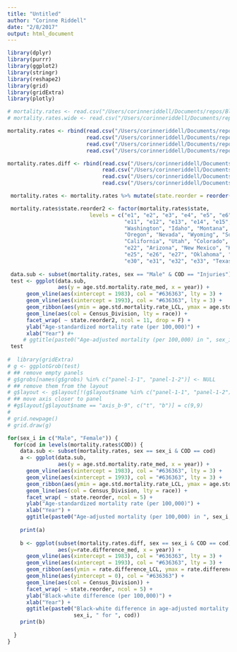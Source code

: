 ```yaml
---
title: "Untitled"
author: "Corinne Riddell"
date: "2/8/2017"
output: html_document
---
```


```r
library(dplyr)
library(purrr)
library(ggplot2)
library(stringr)
library(reshape2)
library(grid)
library(gridExtra)
library(plotly)
```

```r
# mortality.rates <- read.csv("/Users/corinneriddell/Documents/repos/BlackWhiteMortalityGap/Data/mortality_rates.csv")
# mortality.rates.wide <- read.csv("/Users/corinneriddell/Documents/repos/BlackWhiteMortalityGap/Data/mortality_rates_wide.csv")

mortality.rates <- rbind(read.csv("/Users/corinneriddell/Documents/repos/BlackWhiteMortalityGap/Data/mortality_rates_1.csv"),
                         read.csv("/Users/corinneriddell/Documents/repos/BlackWhiteMortalityGap/Data/mortality_rates_2.csv"),
                         read.csv("/Users/corinneriddell/Documents/repos/BlackWhiteMortalityGap/Data/mortality_rates_3.csv"),
                         read.csv("/Users/corinneriddell/Documents/repos/BlackWhiteMortalityGap/Data/mortality_rates_4.csv"))

mortality.rates.diff <- rbind(read.csv("/Users/corinneriddell/Documents/repos/BlackWhiteMortalityGap/Data/mortality_rates_diff_1.csv"),
                              read.csv("/Users/corinneriddell/Documents/repos/BlackWhiteMortalityGap/Data/mortality_rates_diff_2.csv"),
                              read.csv("/Users/corinneriddell/Documents/repos/BlackWhiteMortalityGap/Data/mortality_rates_diff_3.csv"),
                              read.csv("/Users/corinneriddell/Documents/repos/BlackWhiteMortalityGap/Data/mortality_rates_diff_4.csv"))

 mortality.rates <- mortality.rates %>% mutate(state.reorder = reorder(state, as.numeric(Census_Division)))

 mortality.rates$state.reorder2 <- factor(mortality.rates$state, 
                          levels = c("e1", "e2", "e3", "e4", "e5", "e6", "e7", "e8", "e9", "e10", "Maine",
                                     "e11", "e12", "e13", "e14", "e15", "e16", "e17", "e18", "e19", "Vermont", "New Hampshire",
                                     "Washington", "Idaho", "Montana", "North Dakota", "Minnesota", "Illinois", "Wisconsin", "Michigan", "New York", "Massachusettes", "Rhode Island",
                                     "Oregon", "Nevada", "Wyoming", "South Dakota", "Iowa", "Indiana", "Ohio", "Pennsylvania", "New Jersey", "Connecticut", "e20",
                                     "California", "Utah", "Colorado", "Nebraska", "Missouri", "Kentucky", "West Virginia", "Virginia", "Maryland", "Washington DC", "e21",
                                     "e22", "Arizona", "New Mexico", "Kansas", "Arkansas", "Tennessee", "North Carolina", "South Carolina", "Delaware", "e23", "e24",
                                     "e25", "e26", "e27", "Oklahoma", "Louisiana", "Mississippi", "Alabama", "Georgia", "e28", "e29",
                                     "e30", "e31", "e32", "e33", "Texas", "e34", "e35", "e36", "e37", "Florida"))   
    
 data.sub <- subset(mortality.rates, sex == "Male" & COD == "Injuries")
 test <- ggplot(data.sub, 
                aes(y = age.std.mortality.rate_med, x = year)) + 
      geom_vline(aes(xintercept = 1983), col = "#636363", lty = 3) +
      geom_vline(aes(xintercept = 1993), col = "#636363", lty = 3) +
      geom_ribbon(aes(ymin = age.std.mortality.rate_LCL, ymax = age.std.mortality.rate_UCL, group = race, fill = Census_Division), col = NA, alpha = 0.5) +
      geom_line(aes(col = Census_Division, lty = race)) +
      facet_wrap( ~ state.reorder2, ncol = 11, drop = F) +
      ylab("Age-standardized mortality rate (per 100,000)") +
      xlab("Year") #+ 
     # ggtitle(paste0("Age-adjusted mortality (per 100,000) in ", sex_i, " for ", cod))# + theme_minimal()
 test
 
#  library(gridExtra)
# g <- ggplotGrob(test)
# ## remove empty panels
# g$grobs[names(g$grobs) %in% c("panel-1-1", "panel-1-2")] <- NULL
# ## remove them from the layout
# g$layout <- g$layout[!(g$layout$name %in% c("panel-1-1", "panel-1-2")),]
# ## move axis closer to panel
# #g$layout[g$layout$name == "axis_b-9", c("t", "b")] = c(9,9)
# 
# grid.newpage()
# grid.draw(g)
```

```r
for(sex_i in c("Male", "Female")) {
  for(cod in levels(mortality.rates$COD)) {
    data.sub <- subset(mortality.rates, sex == sex_i & COD == cod)
    a <- ggplot(data.sub, 
                aes(y = age.std.mortality.rate_med, x = year)) + 
      geom_vline(aes(xintercept = 1983), col = "#636363", lty = 3) +
      geom_vline(aes(xintercept = 1993), col = "#636363", lty = 3) +
      geom_ribbon(aes(ymin = age.std.mortality.rate_LCL, ymax = age.std.mortality.rate_UCL, fill = Census_Division, group = race), col = NA, alpha = 0.5) +
      geom_line(aes(col = Census_Division, lty = race)) +
      facet_wrap( ~ state.reorder, ncol = 5) +
      ylab("Age-standardized mortality rate (per 100,000)") +
      xlab("Year") + 
      ggtitle(paste0("Age-adjusted mortality (per 100,000) in ", sex_i, " for ", cod))# + theme_minimal()
    
    print(a)
    
    b <- ggplot(subset(mortality.rates.diff, sex == sex_i & COD == cod), 
                aes(y=rate.difference_med, x = year)) + 
      geom_vline(aes(xintercept = 1983), col = "#636363", lty = 3) +
      geom_vline(aes(xintercept = 1993), col = "#636363", lty = 3) +
      geom_ribbon(aes(ymin = rate.difference_LCL, ymax = rate.difference_UCL, fill = Census_Division), col = NA, alpha = 0.5) +
      geom_hline(aes(yintercept = 0), col = "#636363") +
      geom_line(aes(col = Census_Division)) +
      facet_wrap( ~ state.reorder, ncol = 5) +
      ylab("Black-white difference (per 100,000)") +
      xlab("Year") + 
      ggtitle(paste0("Black-white difference in age-adjusted mortality (per 100,000) in ", 
                     sex_i, " for ", cod))
    print(b)
    
  }
}
```

